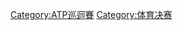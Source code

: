{{Catmore}}
{{Commonscat|ATP World Tour Finals}}

[[Category:ATP巡迴賽|Category:ATP巡迴賽]]
[[Category:体育决赛|Category:体育决赛]]